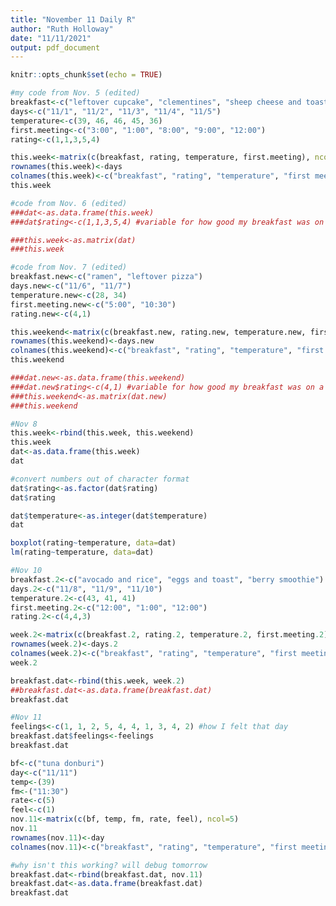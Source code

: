 ```yaml
---
title: "November 11 Daily R"
author: "Ruth Holloway"
date: "11/11/2021"
output: pdf_document
---
```


```r
knitr::opts_chunk$set(echo = TRUE)
```

```r
#my code from Nov. 5 (edited)
breakfast<-c("leftover cupcake", "clementines", "sheep cheese and toast", "tuna donburi", "avocado toast")
days<-c("11/1", "11/2", "11/3", "11/4", "11/5")
temperature<-c(39, 46, 46, 45, 36)
first.meeting<-c("3:00", "1:00", "8:00", "9:00", "12:00")
rating<-c(1,1,3,5,4)

this.week<-matrix(c(breakfast, rating, temperature, first.meeting), ncol=4)
rownames(this.week)<-days
colnames(this.week)<-c("breakfast", "rating", "temperature", "first meeting")
this.week

#code from Nov. 6 (edited)
###dat<-as.data.frame(this.week)
###dat$rating<-c(1,1,3,5,4) #variable for how good my breakfast was on a scale of 1-5

###this.week<-as.matrix(dat)
###this.week

#code from Nov. 7 (edited)
breakfast.new<-c("ramen", "leftover pizza")
days.new<-c("11/6", "11/7")
temperature.new<-c(28, 34)
first.meeting.new<-c("5:00", "10:30")
rating.new<-c(4,1)

this.weekend<-matrix(c(breakfast.new, rating.new, temperature.new, first.meeting.new), ncol=4)
rownames(this.weekend)<-days.new
colnames(this.weekend)<-c("breakfast", "rating", "temperature", "first meeting")
this.weekend

###dat.new<-as.data.frame(this.weekend)
###dat.new$rating<-c(4,1) #variable for how good my breakfast was on a scale of 1-5
###this.weekend<-as.matrix(dat.new)
###this.weekend

#Nov 8
this.week<-rbind(this.week, this.weekend)
this.week
dat<-as.data.frame(this.week)
dat

#convert numbers out of character format
dat$rating<-as.factor(dat$rating)
dat$rating

dat$temperature<-as.integer(dat$temperature)
dat

boxplot(rating~temperature, data=dat)
lm(rating~temperature, data=dat)

#Nov 10
breakfast.2<-c("avocado and rice", "eggs and toast", "berry smoothie")
days.2<-c("11/8", "11/9", "11/10")
temperature.2<-c(43, 41, 41)
first.meeting.2<-c("12:00", "1:00", "12:00")
rating.2<-c(4,4,3)

week.2<-matrix(c(breakfast.2, rating.2, temperature.2, first.meeting.2), ncol=4)
rownames(week.2)<-days.2
colnames(week.2)<-c("breakfast", "rating", "temperature", "first meeting")
week.2

breakfast.dat<-rbind(this.week, week.2)
##breakfast.dat<-as.data.frame(breakfast.dat)
breakfast.dat

#Nov 11
feelings<-c(1, 1, 2, 5, 4, 4, 1, 3, 4, 2) #how I felt that day
breakfast.dat$feelings<-feelings
breakfast.dat

bf<-c("tuna donburi")
day<-c("11/11")
temp<-(39)
fm<-("11:30")
rate<-c(5)
feel<-c(1)
nov.11<-matrix(c(bf, temp, fm, rate, feel), ncol=5)
nov.11
rownames(nov.11)<-day
colnames(nov.11)<-c("breakfast", "rating", "temperature", "first meeting", "feeling")

#why isn't this working? will debug tomorrow
breakfast.dat<-rbind(breakfast.dat, nov.11)
breakfast.dat<-as.data.frame(breakfast.dat)
breakfast.dat
```


